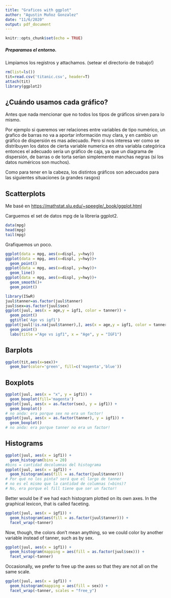 ```yaml
---
title: "Graficos with ggplot"
author: "Agustin Muñoz Gonzalez"
date: "11/6/2020"
output: pdf_document
---
```


```r
knitr::opts_chunk$set(echo = TRUE)
```

##### Preparamos el entorno.

Limpiamos los registros y attachamos. (setear el directorio de trabajo!)

```r
rm(list=ls())
tit=read.csv('titanic.csv', header=T)
attach(tit)
library(ggplot2)
```

## ¿Cuándo usamos cada gráfico?

Antes que nada mencionar que no todos los tipos de gráficos sirven para lo mismo. 

Por ejemplo si queremos ver relaciones entre variables de tipo numérico, un ǵrafico de barras no va a aportar información muy clara, y en cambio un gráfico de dispersión es mas adecuado. Pero si nos interesa ver como se distribuyen los datos de cierta variable numerica en otra variabla categórica entonces el adecuado sería un gráfico de caja, ya que un diagrama de dispersión, de barras o de torta serían simplemente manchas negras (si los datos numéricos son muchos).

Como para tener en la cabeza, los distintos gráficos son adecuados para las siguientes situaciones (a grandes rasgos)
\begin{itemize}
        \item Histograma: Para estudiar densidad de una variable numérica.
        \item Gráfico de caja: Para estudiar var categorica vs var numérica. Es decir, la disposición de la numérica en las categorías o grupos de la categórica.
        \item Diagrama de dispersión: Para estudiar var numérica vs var numérica.
        \item Gráfico de barras o de torta: Para estudiar la distribución de una (o más) var categórica en el total de datos.
\end{itemize}

\clearpage

## Scatterplots

Me basé en <https://mathstat.slu.edu/~speegle/_book/ggplot.html>

Carguemos el set de datos mpg de la libreria ggplot2.

```r
data(mpg)
head(mpg)
tail(mpg)
```

Grafiquemos un poco.

```r
ggplot(data = mpg, aes(x=displ, y=hwy))
ggplot(data = mpg, aes(x=displ, y=hwy))+
  geom_point()
ggplot(data = mpg, aes(x=displ, y=hwy))+
  geom_line()
ggplot(data = mpg, aes(x=displ, y=hwy))+
  geom_smooth()+
  geom_point()
```

\clearpage

```r
library(ISwR)
juul$tanner=as.factor(juul$tanner)
juul$sex=as.factor(juul$sex)
ggplot(juul, aes(x = age,y = igf1, color = tanner)) +
  geom_point()
  ggtitle('Age vs igf1')
ggplot(juul[!is.na(juul$tanner),], aes(x = age,y = igf1, color = tanner)) +
  geom_point()
  labs(title ="Age vs igf1", x = "Age", y = "IGF1")
```

\clearpage

## Barplots


```r
ggplot(tit,aes(x=sex))+
  geom_bar(color='green', fill=c('magenta','blue'))
```


\clearpage

## Boxplots

```r
ggplot(juul, aes(x = "x", y = igf1)) + 
  geom_boxplot(fill='magenta')
ggplot(juul, aes(x = as.factor(sex), y = igf1)) + 
  geom_boxplot()
# no anda: era porque sex no era un factor!
ggplot(juul, aes(x = as.factor(tanner), y = igf1)) + 
  geom_boxplot()
# no anda: era porque tanner no era un factor!
```


\clearpage

## Histograms

```r
ggplot(juul, aes(x = igf1)) + 
  geom_histogram(bins = 20)
#bins = cantidad decolumnas del histograma
ggplot(juul, aes(x = igf1)) + 
  geom_histogram(aes(fill = as.factor(juul$tanner)))
# Por qué no los pinta? será que el largo de tanner
# no es el mismo que la cantidad de columnas (=bins)?
# No, era porque el fill tiene que ser un factor!
```

Better would be if we had each histogram plotted on its own axes. In the graphical lexicon, that is called faceting.

```r
ggplot(juul, aes(x = igf1)) + 
  geom_histogram(aes(fill = as.factor(juul$tanner))) +
  facet_wrap(~tanner)
```

Now, though, the colors don’t mean anything, so we could color by another variable instead of tanner, such as by sex.

```r
ggplot(juul, aes(x = igf1)) + 
  geom_histogram(mapping = aes(fill = as.factor(juul$sex))) +
  facet_wrap(~tanner)
```

Occasionally, we prefer to free up the axes so that they are not all on the same scale. 

```r
ggplot(juul, aes(x = igf1)) + 
  geom_histogram(mapping = aes(fill = sex)) +
  facet_wrap(~tanner, scales = "free_y")
```



